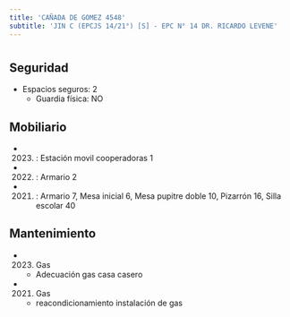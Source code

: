 ```yaml
---
title: 'CAÑADA DE GOMEZ 4548'
subtitle: 'JIN C (EPCJS 14/21°) [S] - EPC N° 14 DR. RICARDO LEVENE'
---
```


#


## Seguridad

*  Espacios seguros: 2 
    + Guardia física: NO





## Mobiliario

*  (2023) : Estación movil cooperadoras 1 

*  (2022) : Armario 2 

*  (2021) : Armario 7, Mesa inicial 6, Mesa pupitre doble 10, Pizarrón 16, Silla escolar 40 





## Mantenimiento

*  (2023) Gas 
    + Adecuación gas casa casero

*  (2021) Gas 
    + reacondicionamiento instalación de gas



